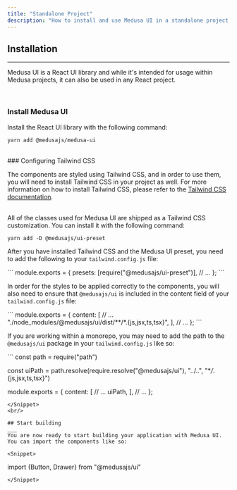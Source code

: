 ```yaml
---
title: "Standalone Project"
description: "How to install and use Medusa UI in a standalone project."
---
```


## Installation

---

Medusa UI is a React UI library and while it's intended for usage within Medusa projects, it can also be used in any React project.

<br />

### Install Medusa UI

Install the React UI library with the following command:

<Command className="my-4">`yarn add @medusajs/medusa-ui`</Command>

<br />
### Configuring Tailwind CSS

The components are styled using Tailwind CSS, and in order to use them, you will need to install Tailwind CSS in your project as well.
For more information on how to install Tailwind CSS, please refer to the [Tailwind CSS documentation](https://tailwindcss.com/docs/installation).

<br />
All of the classes used for Medusa UI are shipped as a Tailwind CSS customization.
You can install it with the following command:

<Command className="my-4">`yarn add -D @medusajs/ui-preset`</Command>

After you have installed Tailwind CSS and the Medusa UI preset, you need to add the following to your `tailwind.config.js` file:

<Snippet>
```
module.exports = {
  presets: [require("@medusajs/ui-preset")],
  // ...
};
```
</Snippet>

In order for the styles to be applied correctly to the components, you will also need to ensure that
`@medusajs/ui` is included in the content field of your `tailwind.config.js` file:

<Snippet>
```
module.exports = {
  content: [
    // ...
    "./node_modules/@medusajs/ui/dist/**/*.{js,jsx,ts,tsx}",
  ],
  // ...
};
```
</Snippet>

If you are working within a monorepo, you may need to add the path to the `@medusajs/ui` package in your `tailwind.config.js` like so:

<Snippet>
```
const path = require("path")

const uiPath = path.resolve(require.resolve("@medusajs/ui"), "../..", "\*_/_.{js,jsx,ts,tsx}")

module.exports = {
content: [
    // ...
    uiPath,
  ],
  // ...
};

```
</Snippet>
<br/>

## Start building
___
You are now ready to start building your application with Medusa UI. You can import the components like so:

<Snippet>
```
import {Button, Drawer} from "@medusajs/ui"
```
</Snippet>
